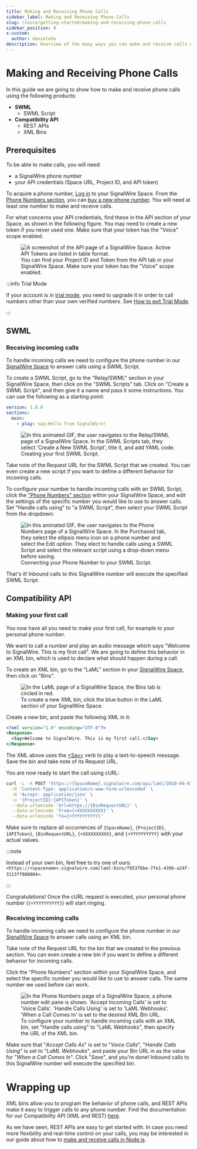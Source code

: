 ```yaml
---
title: Making and Receiving Phone Calls
sidebar_label: Making and Receiving Phone Calls
slug: /voice/getting-started/making-and-receiving-phone-calls
sidebar_position: 0
x-custom:
  author: danieleds
description: Overview of the many ways you can make and receive calls using SignalWire products.
---
```



# Making and Receiving Phone Calls

In this guide we are going to show how to make and receive phone calls using the following products:

- **SWML**
  - SWML Script
- **Compatibility API**
  - REST APIs
  - XML Bins

## Prerequisites

To be able to make calls, you will need:

- a SignalWire phone number
- your API credentials (Space URL, Project ID, and API token)

To acquire a phone number, [Log in](https://signalwire.com/signin) to your SignalWire Space. From the [Phone Numbers section](https://my.signalwire.com/?phone_numbers), you can [buy a new phone number](/platform/phone-numbers/getting-started/buying-a-phone-number). You will need at least one number to make and receive calls.

For what concerns your API credentials, find these in the API section of your Space, as shown in the following figure. You may need to create a new token if you never used one. Make sure that your token has the "Voice" scope enabled.

<figure>
  <img
    className="img-800"
    src={require("@site/docs/_common/img/api-credentials.webP").default}
    alt="A screenshot of the API page of a SignalWire Space. Active API Tokens are listed in table format."
  />
  <figcaption>
    You can find your Project ID and Token from the API tab in your SignalWire Space. Make
    sure your token has the "Voice" scope enabled.
  </figcaption>
</figure>

:::info Trial Mode

If your account is in [trial mode](/platform/dashboard/guides/trial-mode), you need to upgrade it
in order to call numbers other than your own verified numbers. See [How to exit Trial Mode](/platform/dashboard/guides/trial-mode).

:::

## SWML

### Receiving incoming calls

To handle incoming calls we need to configure the phone number in our
[SignalWire Space](https://signalwire.com/signin) to answer calls using a SWML Script.

To create a SWML Script, go to the "Relay/SWML" section in your SignalWire Space, then click on the "SWML Scripts" tab. Click on "Create a SWML Script", and then give it a name and pass it some instructions. You can use the following as a starting point:

```yaml andJson
version: 1.0.0
sections:
  main:
    - play: say:Hello from SignalWire!
```

<figure>
  <img
    className="img-800"
    src={require("./first-swml-script.webp").default}
    alt="In this animated GIF, the user navigates to the Relay/SWML page of a SignalWire Space. In the SWML Scripts tab, they select 'Create a New SWML Script', title it, and add YAML code."
  />
  <figcaption>Creating your first SWML Script.</figcaption>
</figure>

Take note of the Request URL for the SWML Script that we created. You can even create a new script if you want to define a different behavior for incoming calls.

To configure your number to handle incoming calls with an SWML Script, click the ["Phone Numbers" section](https://my.signalwire.com/?phone_numbers) within your SignalWire Space, and edit the settings of the specific number you would like to use to answer calls. Set "Handle calls using" to "a SWML Script", then select your SWML Script from the dropdown:

<figure>
  <img
    className="img-800"
    src={require("./attach-phone-number.webp").default}
    alt="In this animated GIF, the user navigates to the Phone Numbers page of a SignalWire Space. In the Purchased tab, they select the ellipsis menu icon on a phone number and select the Edit option. They elect to handle calls using a SWML Script and select the relevant script using a drop-down menu before saving."
  />
  <figcaption>Connecting your Phone Number to your SWML Script.</figcaption>
</figure>

That's it! Inbound calls to this SignalWire number will execute the specified SWML Script.

## Compatibility API

### Making your first call

You now have all you need to make your first call, for example to your personal phone number.

We want to call a number and play an audio message which says "Welcome to
SignalWire. This is my first call". We are going to define this behavior in an
XML bin, which is used to declare what should happen during a call.

To create an XML bin, go to the "LaML" section in your [SignalWire Space](https://signalwire.com/signin), then click on "Bins".

<figure>
  <img
    className="img-800"
    src={
      require("@site/docs/home/products/voice/getting-started/how-to-set-up-voicemail/xml-bins.webP")
        .default
    }
    alt="In the LaML page of a SignalWire Space, the Bins tab is circled in red."
  />
  <figcaption>
    To create a new XML bin, click the blue button in the LaML section of your SignalWire
    Space.
  </figcaption>
</figure>

Create a new bin, and paste the following XML in it:

```xml
<?xml version="1.0" encoding="UTF-8"?>
<Response>
  <Say>Welcome to SignalWire. This is my first call.</Say>
</Response>
```

The XML above uses the [&lt;Say>](/compatibility-api/cxml/voice/say)
verb to play a text-to-speech message. Save the bin and take note of its Request
URL.

You are now ready to start the call using cURL:

```bash
curl -L -X POST 'https://{SpaceName}.signalwire.com/api/laml/2010-04-01/Accounts/{ProjectID}/Calls' \
  -H 'Content-Type: application/x-www-form-urlencoded' \
  -H 'Accept: application/json' \
  -u '{ProjectID}:{APIToken}' \
  --data-urlencode 'Url=https://{BinRequestURL}' \
  --data-urlencode 'From={+XXXXXXXXXX}' \
  --data-urlencode 'To={+YYYYYYYYYY}'
```

Make sure to replace all occurrences of `{SpaceName}`, `{ProjectID}`,
`{APIToken}`, `{BinRequestURL}`, `{+XXXXXXXXXX}`, and `{+YYYYYYYYYY}` with
your actual values.

:::note

Instead of your own bin, feel free to try one of ours: `<https://<spacename>.signalwire.com/laml-bins/f85376be-7fe1-439b-a24f-3113ff980804>`.

:::

Congratulations! Once the cURL request is executed, your personal phone number
(`{+YYYYYYYYYY}`) will start ringing.

### Receiving incoming calls

To handle incoming calls we need to configure the phone number in our
[SignalWire Space](https://signalwire.com/signin) to answer calls using an XML
bin.

Take note of the Request URL for the bin that we created in the previous
section. You can even create a new bin if you want to define a different
behavior for incoming calls.

Click the "Phone Numbers" section within your SignalWire Space, and select the specific number you would like to use to answer calls. The same number we used before can work.

<figure>
  <img
    className="img-800"
    src={
      require("@site/docs/home/products/voice/getting-started/how-to-set-up-voicemail/number-bin-config.webP")
        .default
    }
    alt="In the Phone Numbers page of a SignalWire Space, a phone number edit pane is shown. 'Accept Incoming Calls' is set to 'Voice Calls'. 'Handle Calls Using' is set to 'LaML Webhooks'. 'When a Call Comes In' is set to the desired XML Bin URL."
  />
  <figcaption>
    To configure your number to handle incoming calls with an XML bin, set "Handle calls
    using" to "LaML Webhooks", then specify the URL of the XML bin.
  </figcaption>
</figure>

Make sure that "_Accept Calls As_" is set to "_Voice Calls_", "_Handle Calls Using_" is set to "_LaML Webhooks_", and paste your Bin URL in as the value for "_When a Call Comes In_". Click "_Save_", and you're done! Inbound calls to this SignalWire number will execute the specified bin.

# Wrapping up

XML bins allow you to program the behavior of phone calls, and REST APIs make it
easy to trigger calls to any phone number. Find the documentation for our
Compatibility API (XML and REST) [here](docs/compatibility-api/cxml/index.mdx).

As we have seen, REST APIs are easy to get started with. In case you need more
flexibility and real-time control on your calls, you may be interested in our
guide about how to [make and receive calls in Node.js](/sdks/reference/realtime-sdk/guides/voice/first-steps-with-voice).
